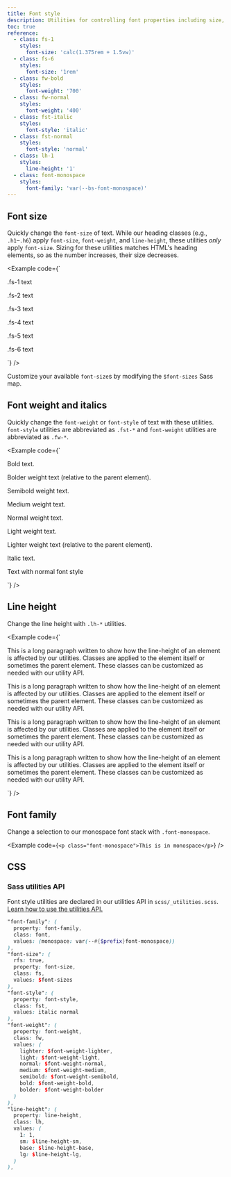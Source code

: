 ```yaml
---
title: Font style
description: Utilities for controlling font properties including size, weight, style, line height, and font family.
toc: true
reference:
  - class: fs-1
    styles:
      font-size: 'calc(1.375rem + 1.5vw)'
  - class: fs-6
    styles:
      font-size: '1rem'
  - class: fw-bold
    styles:
      font-weight: '700'
  - class: fw-normal
    styles:
      font-weight: '400'
  - class: fst-italic
    styles:
      font-style: 'italic'
  - class: fst-normal
    styles:
      font-style: 'normal'
  - class: lh-1
    styles:
      line-height: '1'
  - class: font-monospace
    styles:
      font-family: 'var(--bs-font-monospace)'
---
```



## Font size

Quickly change the `font-size` of text. While our heading classes (e.g., `.h1`–`.h6`) apply `font-size`, `font-weight`, and `line-height`, these utilities _only_ apply `font-size`. Sizing for these utilities matches HTML's heading elements, so as the number increases, their size decreases.

<Example code={`<p class="fs-1">.fs-1 text</p>
<p class="fs-2">.fs-2 text</p>
<p class="fs-3">.fs-3 text</p>
<p class="fs-4">.fs-4 text</p>
<p class="fs-5">.fs-5 text</p>
<p class="fs-6">.fs-6 text</p>`} />

Customize your available `font-size`s by modifying the `$font-sizes` Sass map.

## Font weight and italics

Quickly change the `font-weight` or `font-style` of text with these utilities. `font-style` utilities are abbreviated as `.fst-*` and `font-weight` utilities are abbreviated as `.fw-*`.

<Example code={`<p class="fw-bold">Bold text.</p>
<p class="fw-bolder">Bolder weight text (relative to the parent element).</p>
<p class="fw-semibold">Semibold weight text.</p>
<p class="fw-medium">Medium weight text.</p>
<p class="fw-normal">Normal weight text.</p>
<p class="fw-light">Light weight text.</p>
<p class="fw-lighter">Lighter weight text (relative to the parent element).</p>
<p class="fst-italic">Italic text.</p>
<p class="fst-normal">Text with normal font style</p>`} />

## Line height

Change the line height with `.lh-*` utilities.

<Example code={`<p class="lh-1">This is a long paragraph written to show how the line-height of an element is affected by our utilities. Classes are applied to the element itself or sometimes the parent element. These classes can be customized as needed with our utility API.</p>
<p class="lh-sm">This is a long paragraph written to show how the line-height of an element is affected by our utilities. Classes are applied to the element itself or sometimes the parent element. These classes can be customized as needed with our utility API.</p>
<p class="lh-base">This is a long paragraph written to show how the line-height of an element is affected by our utilities. Classes are applied to the element itself or sometimes the parent element. These classes can be customized as needed with our utility API.</p>
<p class="lh-lg">This is a long paragraph written to show how the line-height of an element is affected by our utilities. Classes are applied to the element itself or sometimes the parent element. These classes can be customized as needed with our utility API.</p>`} />

## Font family

Change a selection to our monospace font stack with `.font-monospace`.

<Example code={`<p class="font-monospace">This is in monospace</p>`} />

## CSS

### Sass utilities API

Font style utilities are declared in our utilities API in `scss/_utilities.scss`. [Learn how to use the utilities API.]([[docsref:/utilities/api#using-the-api]])

```scss
"font-family": (
  property: font-family,
  class: font,
  values: (monospace: var(--#{$prefix}font-monospace))
),
"font-size": (
  rfs: true,
  property: font-size,
  class: fs,
  values: $font-sizes
),
"font-style": (
  property: font-style,
  class: fst,
  values: italic normal
),
"font-weight": (
  property: font-weight,
  class: fw,
  values: (
    lighter: $font-weight-lighter,
    light: $font-weight-light,
    normal: $font-weight-normal,
    medium: $font-weight-medium,
    semibold: $font-weight-semibold,
    bold: $font-weight-bold,
    bolder: $font-weight-bolder
  )
),
"line-height": (
  property: line-height,
  class: lh,
  values: (
    1: 1,
    sm: $line-height-sm,
    base: $line-height-base,
    lg: $line-height-lg,
  )
),
```
